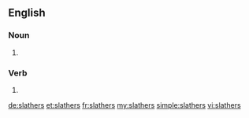 ==English==

===Noun===
{{head|en|plural}}

# {{plural of|slather|lang=en}}

===Verb===
{{head|en}}

# {{en-third-person singular of|slather}}

[[de:slathers]]
[[et:slathers]]
[[fr:slathers]]
[[my:slathers]]
[[simple:slathers]]
[[vi:slathers]]